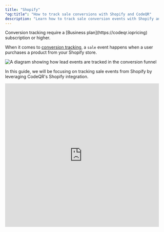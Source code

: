 ```yaml
---
title: "Shopify"
"og:title": "How to track sale conversions with Shopify and CodeQR"
description: "Learn how to track sale conversion events with Shopify and CodeQR"
---
```



<Note>
  Conversion tracking require a [Business plan](https://codeqr.iopricing)
  subscription or higher.
</Note>

When it comes to [conversion tracking](/conversions/quickstart), a `sale` event happens when a user purchases a product from your Shopify store.

<Frame>
  <img
    className="rounded-lg border border-gray-100"
    src="/images/shopify-conversion-tracking.png"
    alt="A diagram showing how lead events are tracked in the conversion funnel"
  />
</Frame>

In this guide, we will be focusing on tracking sale events from Shopify by leveraging CodeQR's Shopify integration.

<iframe
  width="100%"
  height="469px"
  className="rounded-xl"
  src="https://www.loom.com/embed/936970b8db5b41488657fa92ffec384a?sid=04030975-6d7e-4126-8487-a1d9a3095efc"
  title="Loom video player"
  frameborder="0"
  allow="accelerometer; autoplay; clipboard-write; encrypted-media; gyroscope; picture-in-picture; web-share"
  referrerpolicy="strict-origin-when-cross-origin"
  allowfullscreen
/>

## Step 1: Enable conversion tracking for your links

First, you'll need to enable conversion tracking for your CodeQR links to be able to start tracking conversions.

There are a few ways to do this:

1. [On a workspace-level](/conversions/quickstart#option-1-on-a-workspace-level)
2. [On a link-level](/conversions/quickstart#option-2-on-a-link-level)
3. [Via the API](/conversions/quickstart#option-3-via-the-api)

## Step 2: Install the CodeQR Shopify app

<Steps>

<Step title="Install the Shopify app">
  Install the [CodeQR Shopify App](https://d.to/shopify/app) from the App Store.

  <Frame>
    <img
      src="/images/shopify/shopify-app.png"
      alt="The connection status in the CodeQR Conversions app"
    />
  </Frame>
  
</Step>

<Step title="Connect Shopify to your CodeQR workspace">
  After installation, you will be prompted to link one of your CodeQR workspaces to
  the app. Select **Connect** to establish a connection between your
  Shopify store and your CodeQR workspace.

You'll be redirected back to your Shopify store after this step and you'll see a list of the links in your CodeQR workspace:

<Frame>
  <img
    src="/images/shopify/shopify-links-table.png"
    alt="The list of links in your CodeQR workspace"
  />
</Frame>

With the Shopify app, you can also create [conversion-enabled links](/conversions//quickstart#step-1-enable-conversion-tracking-for-your-links) directly from your Shopify store:

<Frame>
  <img
    src="/images/shopify/shopify-create-link.png"
    alt="Create a conversion-enabled link from your Shopify store"
  />
</Frame>

If you want a more powerful link builder, you can also use the [CodeQR Link Builder](https://codeqr.io/help/article/codeqr-link-builder) to create conversion-enabled links.

</Step>

<Step title="Activate CodeQR Analytics Script">
  After installing the CodeQR Shopify app, the CodeQR Analytics script is added as an app embed. However, it needs to be activated manually to ensure it is included in your current theme.

To activate the CodeQR Analytics script, follow these steps:

1. Navigate to your Shopify admin panel.
2. Go to **Online Store** > **Themes**.
3. Click on **Customize** for your current theme.
4. In the theme editor, select the **App embeds** tab.
5. Locate the **Analytics Script** for the CodeQR Shopify app and toggle it to activate.

<Frame>
  <img
    src="/images/shopify/shopify-enable-tracking-script.png"
    alt="Enable the CodeQR Analytics script in your Shopify theme"
  />
</Frame>

</Step>

</Steps>

<Tip>

CodeQR’s Shopify integration will automatically forward the following events to CodeQR:

- `orders/paid`: This event is triggered when a customer completes a purchase on your Shopify store. It is utilized to track sales that originate from CodeQR links.
- `app/uninstalled`: This event occurs when the app is uninstalled from a store. It is used to remove the integration from your CodeQR workspace.

In addition to the above, we also subscribe to the mandatory compliance webhook topics that are required by Shopify.

</Tip>

## Step 3: View conversion results

And that's it – you're all set! You can now sit back, relax, and watch your conversion revenue grow. We provide 3 different views to help you understand your conversions:

<ViewConversions />

## Currency conversion support

For simplicity, CodeQR records all sales in the native currency of the Shopify store. For example, if you're using USD for your Shopify store, CodeQR will record all sales in USD – even if your customers are paying in a different currency.

```json orders/paid
// Shopify orders/paid event payload
// @see: https://shopify.dev/docs/api/webhooks?reference=toml#list-of-topics-orders/paid
{
  ...
  "current_subtotal_price_set": {
    "shop_money": {
      "amount": "398.00", // this is the amount that CodeQR will record
      "currency_code": "USD" // this is the currency of your Shopify store
    },
    "presentment_money": {
      "amount": "572.25",
      "currency_code": "CAD"
    }
  },
  ...
}
```
